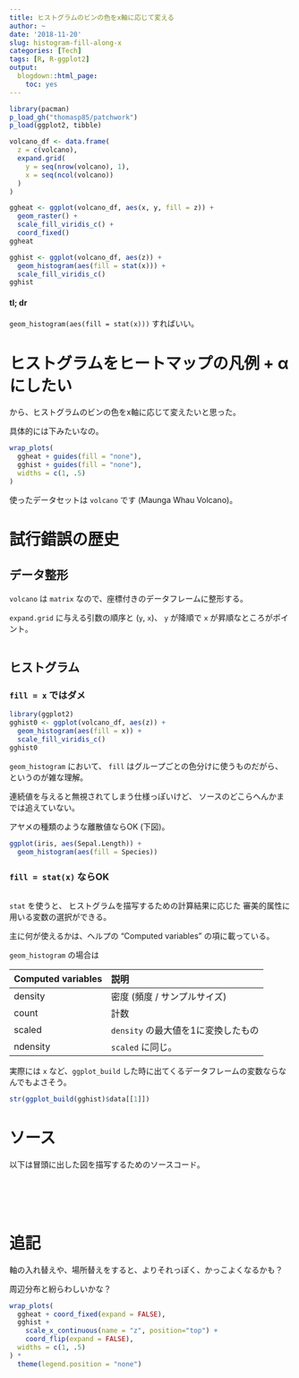 ```yaml
---
title: ヒストグラムのビンの色をx軸に応じて変える
author: ~
date: '2018-11-20'
slug: histogram-fill-along-x
categories: [Tech]
tags: [R, R-ggplot2]
output:
  blogdown::html_page:
    toc: yes
---
```


```r
library(pacman)
p_load_gh("thomasp85/patchwork")
p_load(ggplot2, tibble)
```


```r
volcano_df <- data.frame(
  z = c(volcano),
  expand.grid(
    y = seq(nrow(volcano), 1),
    x = seq(ncol(volcano))
  )
)
```

```r
ggheat <- ggplot(volcano_df, aes(x, y, fill = z)) +
  geom_raster() +
  scale_fill_viridis_c() +
  coord_fixed()
ggheat
```


```r
gghist <- ggplot(volcano_df, aes(z)) +
  geom_histogram(aes(fill = stat(x))) +
  scale_fill_viridis_c()
gghist
```

#### tl; dr {#tldr}

`geom_histogram(aes(fill = stat(x)))` すればいい。

# ヒストグラムをヒートマップの凡例 + αにしたい

から、ヒストグラムのビンの色をx軸に応じて変えたいと思った。

具体的には下みたいなの。

```r
wrap_plots(
  ggheat + guides(fill = "none"), 
  gghist + guides(fill = "none"), 
  widths = c(1, .5)
)
```

使ったデータセットは `volcano` です (Maunga Whau Volcano)。

# 試行錯誤の歴史 {#trials}

## データ整形 {#tidy}

`volcano` は `matrix` なので、座標付きのデータフレームに整形する。

`expand.grid` に与える引数の順序と (`y`, `x`)、 
`y` が降順で `x` が昇順なところがポイント。

```r

```

## ヒストグラム {#hist}

### `fill = x` ではダメ {#fill-x-no}

```r
library(ggplot2)
gghist0 <- ggplot(volcano_df, aes(z)) +
  geom_histogram(aes(fill = x)) +
  scale_fill_viridis_c()
gghist0
```

`geom_histogram` において、
`fill` はグループごとの色分けに使うものだがら、
というのが雑な理解。

連続値を与えると無視されてしまう仕様っぽいけど、
ソースのどこらへんかまでは追えていない。

アヤメの種類のような離散値ならOK (下図)。

```r
ggplot(iris, aes(Sepal.Length)) +
  geom_histogram(aes(fill = Species))
```


### `fill = stat(x)` ならOK {#fill-stat-x-yes}

```r

```

`stat` を使うと、
ヒストグラムを描写するための計算結果に応じた
審美的属性に用いる変数の選択ができる。

主に何が使えるかは、ヘルプの "Computed variables" の項に載っている。

`geom_histogram` の場合は

Computed variables | 説明
:-------| :----
density | 密度 (頻度 / サンプルサイズ)
count   | 計数
scaled  | `density` の最大値を1に変換したもの
ndensity| `scaled` に同じ。

実際には `x` など、`ggplot_build` した時に出てくるデータフレームの変数ならなんでもよさそう。


```r
str(ggplot_build(gghist)$data[[1]])
```

# ソース {#src}

以下は冒頭に出した図を描写するためのソースコード。

```r

```

```r

```

```r

```

```r

```

```r

```

# 追記 {#add}

軸の入れ替えや、場所替えをすると、よりそれっぽく、かっこよくなるかも？

周辺分布と紛らわしいかな？

```r
wrap_plots(
  ggheat + coord_fixed(expand = FALSE), 
  gghist + 
    scale_x_continuous(name = "z", position="top") +
    coord_flip(expand = FALSE), 
  widths = c(1, .5)
) * 
  theme(legend.position = "none")
```
